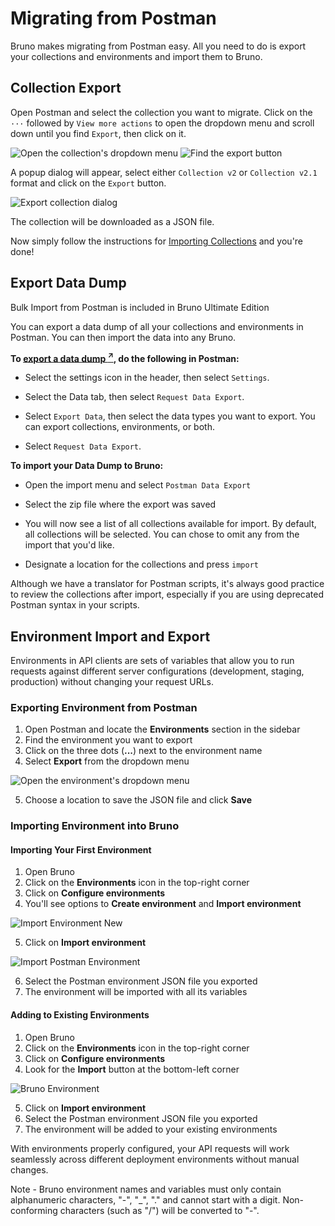 
# Migrating from Postman

Bruno makes migrating from Postman easy. All you need to do is export your collections and environments and import them to Bruno.

## Collection Export

Open Postman and select the collection you want to migrate. Click on the `···` followed by `View more actions` to open the dropdown menu and scroll down until you find `Export`, then click on it.

<div className="flex flex-wrap items-center mt-4">
  <Image
    src="/screenshots/migration/postman/postman-pre-dropdown.webp"
    alt="Open the collection's dropdown menu"
    width={500}
    height={200}
    className="rounded"
    priority
  />
  <Image
    src="/screenshots/migration/postman/postman-dropdown.webp"
    alt="Find the export button"
    width={200}
    height={200}
    className="ml-10 rounded"
    priority
  />
</div>

A popup dialog will appear, select either `Collection v2` or `Collection v2.1` format and click on the `Export` button.

<Image
  src="/screenshots/migration/postman/postman-export-dialog.webp"
  alt="Export collection dialog"
  width={400}
  height={400}
  className="rounded mt-4"
  priority
/>

The collection will be downloaded as a JSON file.

Now simply follow the instructions for [Importing Collections](/get-started/import-export-data/import-collections) and you're done!

## Export Data Dump

<Callout type="default">
  Bulk Import from Postman is included in Bruno Ultimate Edition
</Callout>

You can export a data dump of all your collections and environments in Postman. You can then import the data into any Bruno.

**To [export a data dump <strong><sup>↗</sup></strong>](https://learning.postman.com/docs/getting-started/importing-and-exporting/exporting-data/#export-data-dumps), do the following in Postman:**

- Select the settings icon in the header, then select `Settings`.

- Select the Data tab, then select `Request Data Export`.

- Select `Export Data`, then select the data types you want to export. You can export collections, environments, or both.

- Select `Request Data Export`.

**To import your Data Dump to Bruno:**

- Open the import menu and select `Postman Data Export`

- Select the zip file where the export was saved

- You will now see a list of all collections available for import. By default, all collections will be selected. You can chose to omit any from the import that you'd like.

- Designate a location for the collections and press `import`

<Callout type="info">
  Although we have a translator for Postman scripts, it's always good practice to review the collections after import, especially if you are using deprecated Postman syntax in your scripts.
</Callout>

## Environment Import and Export

Environments in API clients are sets of variables that allow you to run requests against different server configurations (development, staging, production) without changing your request URLs.

### Exporting Environment from Postman

1. Open Postman and locate the **Environments** section in the sidebar
2. Find the environment you want to export
3. Click on the three dots (**...**) next to the environment name
4. Select **Export** from the dropdown menu

<Image
  src="/screenshots/migration/postman/postman-environment.webp"
  alt="Open the environment's dropdown menu"
  width={400}
  height={400}
  className="rounded mt-4"
  priority
/>

5. Choose a location to save the JSON file and click **Save**

### Importing Environment into Bruno

#### Importing Your First Environment

1. Open Bruno
2. Click on the **Environments** icon in the top-right corner
3. Click on **Configure environments**
4. You'll see options to **Create environment** and **Import environment**

![Import Environment New](/screenshots/get-started/import-export/import-postman-environment/import-environment-new.webp)

5. Click on **Import environment**

![Import Postman Environment](/screenshots/get-started/import-export/import-postman-environment/import-environment.webp)

6. Select the Postman environment JSON file you exported
7. The environment will be imported with all its variables

#### Adding to Existing Environments

1. Open Bruno
2. Click on the **Environments** icon in the top-right corner
3. Click on **Configure environments** 
4. Look for the **Import** button at the bottom-left corner

![Bruno Environment](/screenshots/get-started/import-export/import-postman-environment/import-postman-environment-bottom.webp)

5. Click on **Import environment**
6. Select the Postman environment JSON file you exported
7. The environment will be added to your existing environments

With environments properly configured, your API requests will work seamlessly across different deployment environments without manual changes.

<Callout type="info">
  Note - Bruno environment names and variables must only contain alphanumeric characters, "-", "_", "." and cannot start with a digit. Non-conforming characters (such as "/") will be converted to "-". 
</Callout>

